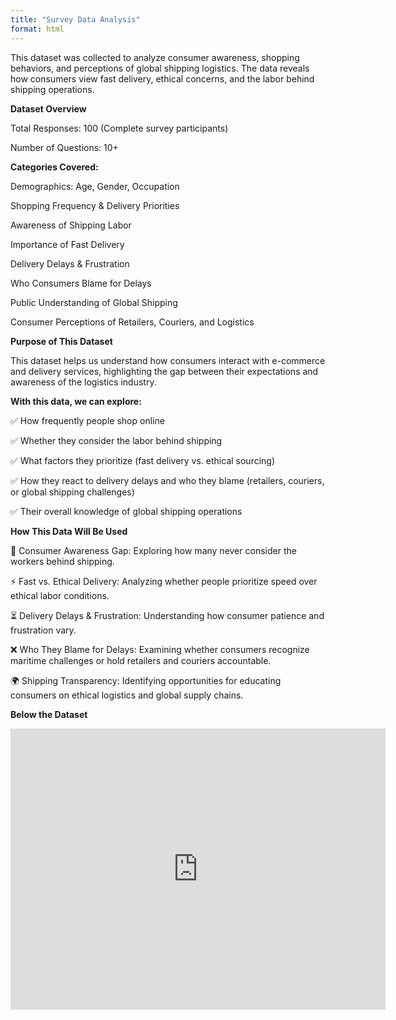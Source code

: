 ```yaml
---
title: "Survey Data Analysis"
format: html
---
```


This dataset was collected to analyze consumer awareness, shopping behaviors, and perceptions of global shipping logistics. The data reveals how consumers view fast delivery, ethical concerns, and the labor behind shipping operations.

 **Dataset Overview**

 Total Responses: 100 (Complete survey participants)

 Number of Questions: 10+

**Categories Covered:**

Demographics: Age, Gender, Occupation

Shopping Frequency & Delivery Priorities

Awareness of Shipping Labor

Importance of Fast Delivery

Delivery Delays & Frustration

Who Consumers Blame for Delays

Public Understanding of Global Shipping

Consumer Perceptions of Retailers, Couriers, and Logistics

**Purpose of This Dataset**

This dataset helps us understand how consumers interact with e-commerce and delivery services, highlighting the gap between their expectations and awareness of the logistics industry.

**With this data, we can explore:**

✅ How frequently people shop online

✅ Whether they consider the labor behind shipping

✅ What factors they prioritize (fast delivery vs. ethical sourcing)

✅ How they react to delivery delays and who they blame (retailers, couriers, or global shipping challenges)

✅ Their overall knowledge of global shipping operations

**How This Data Will Be Used**

🛒 Consumer Awareness Gap: Exploring how many never consider the workers behind shipping.

⚡ Fast vs. Ethical Delivery: Analyzing whether people prioritize speed over ethical labor conditions.

⏳ Delivery Delays & Frustration: Understanding how consumer patience and frustration vary.

❌ Who They Blame for Delays: Examining whether consumers recognize maritime challenges or hold retailers and couriers accountable.

🌍 Shipping Transparency: Identifying opportunities for educating consumers on ethical logistics and global supply chains.

**Below the Dataset**

<iframe width="600" height="450" src="https://lookerstudio.google.com/embed/reporting/a704239e-d3f0-4216-abdd-607e12091f2b/page/p_oga1k469pd" frameborder="0" style="border:0" allowfullscreen sandbox="allow-storage-access-by-user-activation allow-scripts allow-same-origin allow-popups allow-popups-to-escape-sandbox"></iframe>

### 
